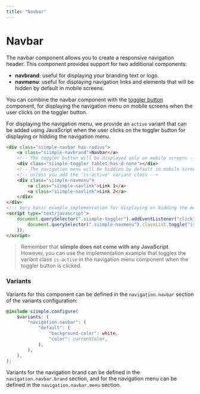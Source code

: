 ```yaml
---
title: "Navbar"
--- 
```


# Navbar

The navbar component allows you to create a responsive navigation header. This component provides support for two additional components:

- **navbrand**: useful for displaying your branding text or logo.
- **navmenu**: useful for displaying navigation links and elements that will be hidden by default in mobile screens.

You can combine the navbar component with the [toggler button](/components/toggler) component, for displaying the navigation menu on mobile screens when the user clicks on the toggler button.

For displaying the navigation menu, we provide an `active` variant that can be added using JavaScript when the user clicks on the toggler button for displaying or hidding the navigation menu. 

<NavbarExample />

```html
<div class="siimple-navbar has-radius">
    <a class="siimple-navbrand">Navbar</a>
    <!-- The toggler button will be displayed only on mobile screens -->
    <div class="siimple-toggler tablet:has-d-none"></div>
    <!-- The navigation menu will be hiddien by default in mobile screens -->
    <!-- unless you add the 'is-active' variant class -->
    <div class="siimple-navmenu">
        <a class="siimple-navlink">Link 1</a>
        <a class="siimple-navlink">Link 2</a>
    </div>
</div>
<!-- Very basic example implementation for displaying or hidding the menu -->
<script type="text/javascript">
    document.querySelector(".siimple-toggler").addEventListener("click", () => {
        document.querySelector(".siimple-navmenu").classList.toggle("is-active");
    });
</script>
```

> Remember that **siimple does not come with any JavaScript**. However, you can use the implementation example that toggles the variant class `is-active` in the navigation menu component when the toggler button is clicked.


### Variants

Variants for this component can be defined in the `navigation.navbar` section of the variants configuration:

```scss
@include siimple.configure(
    $variants: (
        "navigation.navbar": (
            "default": (
                "background-color": white,
                "color": currentColor,
            ),
        ),
    ),
);
```

Variants for the navigation brand can be defined in the `navigation.navbar.brand` section, and for the navigation menu can be defined in the `navigation.navbar.menu` section.
